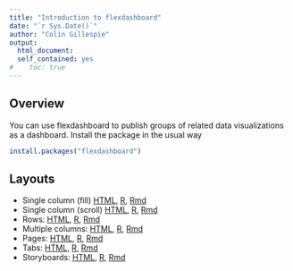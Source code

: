 ```yaml
---
title: "Introduction to flexdashboard"
date: "`r Sys.Date()`"
author: "Colin Gillespie"
output:
  html_document:
  self_contained: yes
#    toc: true    
---
```

<!--
%\VignetteEngine{knitr::rmarkdown}
%\VignetteIndexEntry{Introduction to flexdashboard}
-->
  
## Overview

You can use flexdashboard to publish groups of related data visualizations as a dashboard. 
Install the package in the usual way
```r
install.packages("flexdashboard")
```

## Layouts
  
  * Single column (fill) [HTML](flex_single_column_fill.html), [R](flex_single_column_fill.R), [Rmd](flex_single_column_fill.Rmd)
  * Single column (scroll) [HTML](flex_single_column_scroll.html), [R](flex_single_column_scroll.R), [Rmd](flex_single_column_scroll.Rmd)
  * Rows: [HTML](flex_row_orientation.html), [R](flex_row_orientation.R), [Rmd](flex_row_orientation.Rmd)
  * Multiple columns: [HTML](flex_multiple_columns.html), [R](flex_multiple_columns.R), [Rmd](flex_multiple_columns.Rmd)
  * Pages: [HTML](flex_pages.html), [R](flex_pages.R), [Rmd](flex_pages.Rmd)
  * Tabs: [HTML](flex_tabset_column.html), [R](flex_tabset_column.R), [Rmd](flex_tabset_column.Rmd)
  * Storyboards: [HTML](flex_storyboard.html), [R](flex_storyboard.R), [Rmd](flex_storyboard.Rmd)









